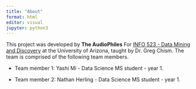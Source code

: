 ```yaml
---
title: "About"
format: html
editor: visual
jupyter: python3
---
```


This project was developed by **The AudioPhiles** For [INFO 523 - Data Mining and Discovery](https://datamineaz.org/) at the University of Arizona, taught by Dr. Greg Chism. The team is comprised of the following team members.

-   Team member 1: Yashi Mi - Data Science MS student - year 1.

-   Team member 2: Nathan Herling - Data Science MS student - year 1.



